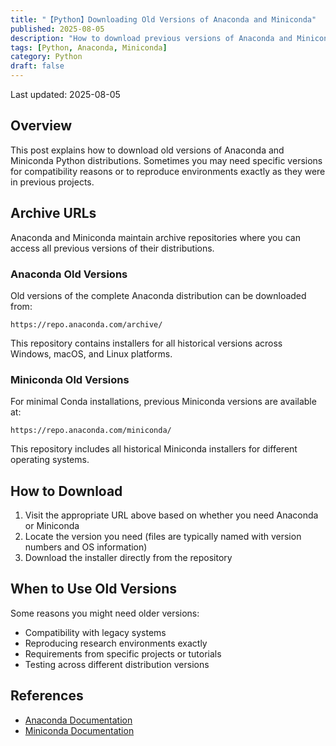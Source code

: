 ```yaml
---
title: "【Python】Downloading Old Versions of Anaconda and Miniconda"
published: 2025-08-05
description: "How to download previous versions of Anaconda and Miniconda"
tags: [Python, Anaconda, Miniconda]
category: Python
draft: false
---
```

Last updated: 2025-08-05

## Overview

This post explains how to download old versions of Anaconda and Miniconda Python distributions. Sometimes you may need specific versions for compatibility reasons or to reproduce environments exactly as they were in previous projects.

## Archive URLs

Anaconda and Miniconda maintain archive repositories where you can access all previous versions of their distributions.

### Anaconda Old Versions

Old versions of the complete Anaconda distribution can be downloaded from:

```
https://repo.anaconda.com/archive/
```

This repository contains installers for all historical versions across Windows, macOS, and Linux platforms.

### Miniconda Old Versions

For minimal Conda installations, previous Miniconda versions are available at:

```
https://repo.anaconda.com/miniconda/
```

This repository includes all historical Miniconda installers for different operating systems.

## How to Download

1. Visit the appropriate URL above based on whether you need Anaconda or Miniconda
2. Locate the version you need (files are typically named with version numbers and OS information)
3. Download the installer directly from the repository

## When to Use Old Versions

Some reasons you might need older versions:
- Compatibility with legacy systems
- Reproducing research environments exactly
- Requirements from specific projects or tutorials
- Testing across different distribution versions

## References
- [Anaconda Documentation](https://docs.anaconda.com/)
- [Miniconda Documentation](https://docs.conda.io/en/latest/miniconda.html)
